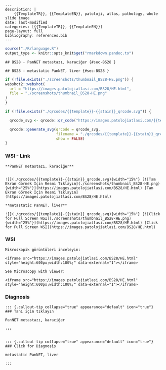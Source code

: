 

```comment
---
description: |
    {{TemplateTR}}, {{TemplateEN}}, patoloji, atlas, pathology, whole slide image
date: last-modified
categories: [{{TemplateTR}}, {{TemplateEN}}]
page-layout: full
bibliography: references.bib
---
```






```r
source("./R/language.R")
output_type <- knitr::opts_knit$get("rmarkdown.pandoc.to")
```


```asis
## BS28 - PanNET metastazı, karaciğer {#sec-BS28 }
```


```asis
## BS28 - metastatic PanNET, liver {#sec-BS28 }
```






```r
if (!file.exists("./screenshots/thumbnail_BS28-HE.png")) {
webshot2::webshot(
  url = "https://images.patolojiatlasi.com/BS28/HE.html",
  file = "./screenshots/thumbnail_BS28-HE.png"
)
}
```



```r
if (!file.exists("./qrcodes/{{template}}-{{stain}}_qrcode.svg")) {

  qrcode_svg <- qrcode::qr_code("https://images.patolojiatlasi.com/{{template}}/{{stain}}.html")

  qrcode::generate_svg(qrcode = qrcode_svg,
                       filename = "./qrcodes/{{template}}-{{stain}}_qrcode.svg",
                       show = FALSE)
}
```





::::: panel-tabset


### WSI - Link







```asis

**PanNET metastazı, karaciğer**


![](./qrcodes/{{template}}-{{stain}}_qrcode.svg){width="15%"} [![Tam Ekran Görmek İçin Resmi Tıklayın](./screenshots/thumbnail_BS28-HE.png){width="25%"}](https://images.patolojiatlasi.com/BS28/HE.html) [Tam Ekran Görmek İçin Resmi Tıklayın](https://images.patolojiatlasi.com/BS28/HE.html)
```

```asis

**metastatic PanNET, liver**

![](./qrcodes/{{template}}-{{stain}}_qrcode.svg){width="15%"} [![Click for Full Screen WSI](./screenshots/thumbnail_BS28-HE.png){width="25%"}](https://images.patolojiatlasi.com/BS28/HE.html) [Click for Full Screen WSI](https://images.patolojiatlasi.com/BS28/HE.html)

```





### WSI








```asis
Mikroskopik görüntüleri inceleyin:

<iframe src="https://images.patolojiatlasi.com/BS28/HE.html" style="height:600px;width:100%;" data-external="1"></iframe>

```





```asis

See Microscopy with viewer:

<iframe src="https://images.patolojiatlasi.com/BS28/HE.html" style="height:600px;width:100%;" data-external="1"></iframe>

```





### Diagnosis


```asis


::: {.callout-tip collapse="true" appearance="default" icon="true"}
### Tanı için tıklayın

PanNET metastazı, karaciğer

:::


```


```asis


::: {.callout-tip collapse="true" appearance="default" icon="true"}
### Click for Diagnosis

metastatic PanNET, liver

:::

```









:::::










